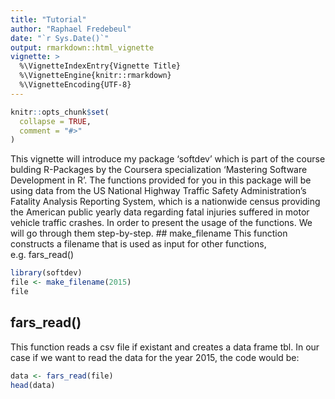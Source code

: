 ```yaml
---
title: "Tutorial"
author: "Raphael Fredebeul"
date: "`r Sys.Date()`"
output: rmarkdown::html_vignette
vignette: >
  %\VignetteIndexEntry{Vignette Title}
  %\VignetteEngine{knitr::rmarkdown}
  %\VignetteEncoding{UTF-8}
---
```


```r
knitr::opts_chunk$set(
  collapse = TRUE,
  comment = "#>"
)
```
This vignette will introduce my package 'softdev' which is part of the course bulding R-Packages by the Coursera specialization 'Mastering Software Development in R'. The functions provided for you in this package will be using data from the US National Highway Traffic Safety Administration's Fatality Analysis Reporting System, which is a nationwide census providing the American public yearly data regarding fatal injuries suffered in motor vehicle traffic crashes. In order to present the usage of the functions. We will go through them step-by-step.
## make_filename
This function constructs a filename that is used as input for other functions, e.g. fars_read()
```r
library(softdev)
file <- make_filename(2015)
file
```

## fars_read()
This function reads a csv file if existant and creates a data frame tbl. In our case if we want to read the data for the year 2015, the code would be:
```r
data <- fars_read(file)
head(data)
```
